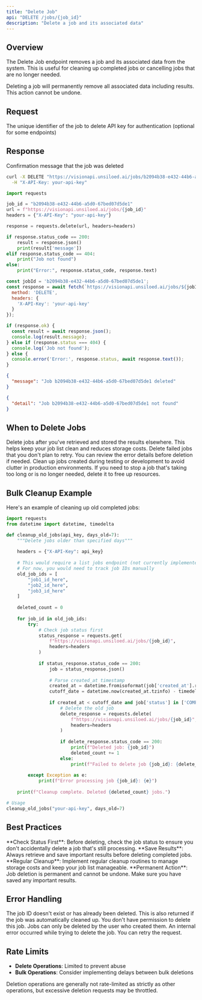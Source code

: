 ```yaml
---
title: "Delete Job"
api: "DELETE /jobs/{job_id}"
description: "Delete a job and its associated data"
---
```


## Overview

The Delete Job endpoint removes a job and its associated data from the system. This is useful for cleaning up completed jobs or cancelling jobs that are no longer needed.

<Warning>
Deleting a job will permanently remove all associated data including results. This action cannot be undone.
</Warning>

## Request

<ParamField path="job_id" type="string" required>
  The unique identifier of the job to delete
</ParamField>

<ParamField header="X-API-Key" type="string">
  API key for authentication (optional for some endpoints)
</ParamField>

## Response

<ResponseField name="message" type="string">
  Confirmation message that the job was deleted
</ResponseField>

<RequestExample>

```bash cURL
curl -X DELETE "https://visionapi.unsiloed.ai/jobs/b2094b38-e432-44b6-a5d0-67bed07d5de1" \
  -H "X-API-Key: your-api-key"
```

```python Python
import requests

job_id = "b2094b38-e432-44b6-a5d0-67bed07d5de1"
url = f"https://visionapi.unsiloed.ai/jobs/{job_id}"
headers = {"X-API-Key": "your-api-key"}

response = requests.delete(url, headers=headers)

if response.status_code == 200:
    result = response.json()
    print(result['message'])
elif response.status_code == 404:
    print("Job not found")
else:
    print("Error:", response.status_code, response.text)
```

```javascript JavaScript
const jobId = 'b2094b38-e432-44b6-a5d0-67bed07d5de1';
const response = await fetch(`https://visionapi.unsiloed.ai/jobs/${jobId}`, {
  method: 'DELETE',
  headers: {
    'X-API-Key': 'your-api-key'
  }
});

if (response.ok) {
  const result = await response.json();
  console.log(result.message);
} else if (response.status === 404) {
  console.log('Job not found');
} else {
  console.error('Error:', response.status, await response.text());
}
```

</RequestExample>

<ResponseExample>

```json Success Response
{
  "message": "Job b2094b38-e432-44b6-a5d0-67bed07d5de1 deleted"
}
```

```json Error Response - Job Not Found
{
  "detail": "Job b2094b38-e432-44b6-a5d0-67bed07d5de1 not found"
}
```

</ResponseExample>

## When to Delete Jobs

<AccordionGroup>
  <Accordion title="Completed Jobs">
    Delete jobs after you've retrieved and stored the results elsewhere. This helps keep your job list clean and reduces storage costs.
  </Accordion>

  <Accordion title="Failed Jobs">
    Delete failed jobs that you don't plan to retry. You can review the error details before deletion if needed.
  </Accordion>

  <Accordion title="Test Jobs">
    Clean up jobs created during testing or development to avoid clutter in production environments.
  </Accordion>

  <Accordion title="Cancelled Processing">
    If you need to stop a job that's taking too long or is no longer needed, delete it to free up resources.
  </Accordion>
</AccordionGroup>

## Bulk Cleanup Example

Here's an example of cleaning up old completed jobs:

```python
import requests
from datetime import datetime, timedelta

def cleanup_old_jobs(api_key, days_old=7):
    """Delete jobs older than specified days"""
    
    headers = {"X-API-Key": api_key}
    
    # This would require a list jobs endpoint (not currently implemented)
    # For now, you would need to track job IDs manually
    old_job_ids = [
        "job1_id_here",
        "job2_id_here",
        "job3_id_here"
    ]
    
    deleted_count = 0
    
    for job_id in old_job_ids:
        try:
            # Check job status first
            status_response = requests.get(
                f"https://visionapi.unsiloed.ai/jobs/{job_id}",
                headers=headers
            )
            
            if status_response.status_code == 200:
                job = status_response.json()
                
                # Parse created_at timestamp
                created_at = datetime.fromisoformat(job['created_at'].replace('Z', '+00:00'))
                cutoff_date = datetime.now(created_at.tzinfo) - timedelta(days=days_old)
                
                if created_at < cutoff_date and job['status'] in ['COMPLETED', 'FAILED']:
                    # Delete the old job
                    delete_response = requests.delete(
                        f"https://visionapi.unsiloed.ai/jobs/{job_id}",
                        headers=headers
                    )
                    
                    if delete_response.status_code == 200:
                        print(f"Deleted job: {job_id}")
                        deleted_count += 1
                    else:
                        print(f"Failed to delete job {job_id}: {delete_response.text}")
                        
        except Exception as e:
            print(f"Error processing job {job_id}: {e}")
    
    print(f"Cleanup complete. Deleted {deleted_count} jobs.")

# Usage
cleanup_old_jobs("your-api-key", days_old=7)
```

## Best Practices

<Tip>
**Check Status First**: Before deleting, check the job status to ensure you don't accidentally delete a job that's still processing.
</Tip>

<Tip>
**Save Results**: Always retrieve and save important results before deleting completed jobs.
</Tip>

<Tip>
**Regular Cleanup**: Implement regular cleanup routines to manage storage costs and keep your job list manageable.
</Tip>

<Warning>
**Permanent Action**: Job deletion is permanent and cannot be undone. Make sure you have saved any important results.
</Warning>

## Error Handling

<AccordionGroup>
  <Accordion title="Job Not Found (404)">
    The job ID doesn't exist or has already been deleted. This is also returned if the job was automatically cleaned up.
  </Accordion>

  <Accordion title="Permission Denied">
    You don't have permission to delete this job. Jobs can only be deleted by the user who created them.
  </Accordion>

  <Accordion title="System Error">
    An internal error occurred while trying to delete the job. You can retry the request.
  </Accordion>
</AccordionGroup>

## Rate Limits

- **Delete Operations**: Limited to prevent abuse
- **Bulk Operations**: Consider implementing delays between bulk deletions

Deletion operations are generally not rate-limited as strictly as other operations, but excessive deletion requests may be throttled.
